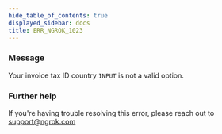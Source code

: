 ```yaml
---
hide_table_of_contents: true
displayed_sidebar: docs
title: ERR_NGROK_1023
---
```


### Message

Your invoice tax ID country `INPUT` is not a valid option.

<ErrorDetails />

### Further help

If you're having trouble resolving this error, please reach out to [support@ngrok.com](mailto:support@ngrok.com?subject=Help%20with%20ERR_NGROK_1023)
